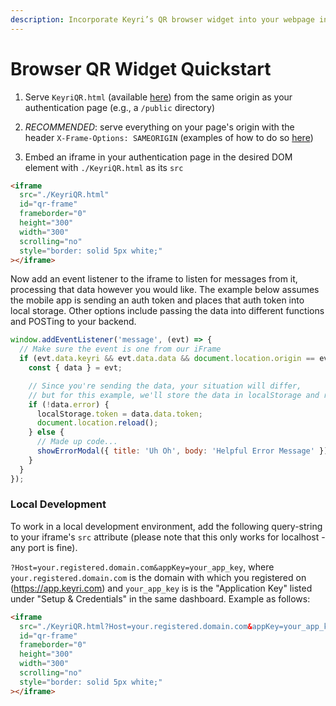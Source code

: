 ```yaml
---
description: Incorporate Keyri’s QR browser widget into your webpage in a few simple steps. Install Keyri’s SDKs and get up and running with QR authentication quickly.
---
```


# Browser QR Widget Quickstart

1.  Serve `KeyriQR.html` (available [here](https://raw.githubusercontent.com/Keyri-Co/library-keyri-connect/main/KeyriQR.html)) from the same origin as your authentication page (e.g., a `/public` directory)

2.  _RECOMMENDED_: serve everything on your page's origin with the header `X-Frame-Options: SAMEORIGIN` (examples of how to do so [here](https://developer.mozilla.org/en-US/docs/Web/HTTP/Headers/X-Frame-Options#examples))[](https://developer.mozilla.org/en-US/docs/Web/HTTP/Headers/X-Frame-Options#examples)

3.  Embed an iframe in your authentication page in the desired DOM element with `./KeyriQR.html` as its `src`

```html copy {2}
<iframe
  src="./KeyriQR.html"
  id="qr-frame"
  frameborder="0"
  height="300"
  width="300"
  scrolling="no"
  style="border: solid 5px white;"
></iframe>
```

Now add an event listener to the iframe to listen for messages from it, processing that data however you would like. The example below assumes the mobile app is sending an auth token and places that auth token into local storage. Other options include passing the data into different functions and POSTing to your backend.

```javascript copy
window.addEventListener('message', (evt) => {
  // Make sure the event is one from our iFrame
  if (evt.data.keyri && evt.data.data && document.location.origin == evt.origin) {
    const { data } = evt;

    // Since you're sending the data, your situation will differ,
    // but for this example, we'll store the data in localStorage and reload
    if (!data.error) {
      localStorage.token = data.data.token;
      document.location.reload();
    } else {
      // Made up code...
      showErrorModal({ title: 'Uh Oh', body: 'Helpful Error Message' });
    }
  }
});
```

### Local Development

To work in a local development environment, add the following query-string to your iframe's `src` attribute (please note that this only works for localhost - any port is fine).

`?Host=your.registered.domain.com&appKey=your_app_key`, where `your.registered.domain.com` is the domain with which you registered on (https://app.keyri.com) and `your_app_key` is is the "Application Key" listed under "Setup & Credentials" in the same dashboard. Example as follows:

```html copy {2}
<iframe
  src="./KeyriQR.html?Host=your.registered.domain.com&appKey=your_app_key"
  id="qr-frame"
  frameborder="0"
  height="300"
  width="300"
  scrolling="no"
  style="border: solid 5px white;"
></iframe>
```
